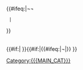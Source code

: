 <noinclude>{{pp-protected|reason=[[WP:PT]]用戶提出半保護請求，高使用率模板。|small=yes}}</noinclude><table class="tmbox tmbox-notice collapsible innercollapse wpb {{#ifeq:{{{small|}}}|yes|mbox-small}}" height="0">
<tr class="wpb-header">
{{#ifeq:{{{class|¬}}}{{{importance|¬}}}|¬¬
  |<td class=mbox-empty-cell></td><th style="width:100%; padding:0.3em;">
  |<td style="text-align:right; padding:0.3em 1em 0.3em 0.3em; width:50%; font-weight:bold;">
}} [[{{{PROJECT_LINK}}}|{{{PROJECT}}}专题]]{{#ifeq:{{{tf 1|}}}|yes|{{#if:{{{TF_1_NESTED|}}}|&nbsp;/ [[{{{TF_1_LINK}}}|{{{TF_1_NESTED}}}]]}}}}{{#ifeq:{{{tf 2|}}}|yes|{{#if:{{{TF_2_NESTED|}}}|&nbsp;/ [[{{{TF_2_LINK}}}|{{{TF_2_NESTED}}}]]}}}}{{#ifeq:{{{tf 3|}}}|yes|{{#if:{{{TF_3_NESTED|}}}|&nbsp;/ [[{{{TF_3_LINK}}}|{{{TF_3_NESTED}}}]]}}}}{{#ifeq:{{{tf 4|}}}|yes|{{#if:{{{TF_4_NESTED|}}}|&nbsp;/ [[{{{TF_4_LINK}}}|{{{TF_4_NESTED}}}]]}}}}{{#ifeq:{{{tf 5|}}}|yes|{{#if:{{{TF_5_NESTED|}}}|&nbsp;/ [[{{{TF_5_LINK}}}|{{{TF_5_NESTED}}}]]}}}}{{{HOOK_NESTED|}}}
{{#ifeq:{{{class|¬}}}{{{importance|¬}}}|¬¬
  |</th>
  |</td><th style="text-align:left; width:50%; padding:0.3em 0.3em 0.3em 0;">{{#switch:{{{class|}}}
    ||¬       = {{#switch:{{WPBannerMeta/importance|{{{importance|}}}|{{{class|}}}}}
      ||¬|NA|Unknown = <span style="display:none; speak:none;">&nbsp;<!--TO FIX IE--></span>
      |#default      =（获评{{WPBannerMeta/importance|{{{importance|}}}|{{{class|}}}}}{{{IMPN}}}）
    }}
    |#default =（获评{{WPBannerMeta/qualityscale/mask|{{{class|}}} }}級{{#switch:{{WPBannerMeta/importance|{{{importance|}}}|{{{class|}}}}}
      ||¬|NA|Unknown = ）
      |#default      = 、{{WPBannerMeta/importance|{{{importance|}}}|{{{class|}}}}}{{{IMPN}}}）
    }}
  }}</th>
}}
<td class="mbox-empty-cell"><span class="metadata" style="display:none; speak:none;"><span class="wpb-project">{{{PROJECT}}}</span><span class="wpb-project_link">{{{PROJECT_LINK}}}</span><span class="wpb-banner_name">{{{BANNER_NAME}}}</span><span class="wpb-assessment_cat">{{{ASSESSMENT_CAT}}}</span></span></td>
</tr>
<tr>
<td class="mbox-text" style="padding:3px 0 3px 5px;" colspan="2">
<table style="background:transparent; border:none; padding:0; width:100%;" cellspacing="0">
<tr>
{{#if:{{{IMAGE_LEFT|}}}|<td class="mbox-image" style="padding:2px 0;">[[File:{{{IMAGE_LEFT}}}|{{{IMAGE_LEFT_SIZE|}}}]]</td>|<td class=mbox-empty-cell></td> }}
<td class="mbox-text">{{#if:{{{PORTAL|}}}|{{#ifeq:{{{small|}}}|yes||{{portal|{{{PORTAL}}}|image1={{{PORTAL_IMG}}}}}}}}}{{navbar|{{{BANNER_NAME}}}|mini=1|style=float:right; clear:right; margin:-1em 0.1em; display:none;}}{{#if:{{{MAIN_TEXT|}}}|{{{MAIN_TEXT}}}|本{{pagetype|{{{class|}}}}}属于'''[[{{{PROJECT_LINK|}}}|{{{PROJECT}}}专题]]'''范畴，该专题旨在改善[[中文维基百科]]{{#if:{{{MAIN_ARTICLE|}}}|{{#ifexist:{{{MAIN_ARTICLE}}}|[[{{{MAIN_ARTICLE}}}]]|{{{MAIN_ARTICLE}}}}}|{{#ifexist:{{{PROJECT}}}|[[{{{PROJECT}}}]]|{{{PROJECT}}} }}}}类内容。{{#if:{{{small|}}}||如果您有意参与，请浏览专题主页、参与'''[[{{TALKPAGENAME:{{{PROJECT_LINK}}}}}|讨论]]'''，并完成相应的开放性任务。}}}}</td>
{{#if:{{{IMAGE_RIGHT|}}}|<td class="mbox-imageright" style="padding:2px 4px 2px 0">[[File:{{{IMAGE_RIGHT}}}|{{{IMAGE_RIGHT_SIZE|}}}]]</td>|<td class=mbox-empty-cell></td> }}
</tr>{{#ifeq:{{{class|¬}}}|¬||{{WPBannerMeta/qualityscale
  |small={{{small|}}}
  |class={{{class|}}}
  |trad={{{category_trad|}}}
  |SHOW=yes
  |ASSESSMENT_CAT={{{ASSESSMENT_CAT|}}}
  |ASSESSMENT_LINK={{{ASSESSMENT_LINK|}}}
  |category={{{category|¬}}}
}}}}{{{HOOK_ASSESS|}}}{{#if:{{{B_CHECKLIST|}}}|{{WPBannerMeta/bchecklist
  |BANNER_NAME={{{BANNER_NAME}}}
  |class={{{class|}}}
  |b1={{lc:{{{b1|}}}}}
  |b2={{lc:{{{b2|}}}}}
  |b3={{lc:{{{b3|}}}}}
  |b4={{lc:{{{b4|}}}}}
  |b5={{lc:{{{b5|}}}}}
  |b6={{lc:{{{b6|}}}}}
  |ASSESSMENT_LINK={{{ASSESSMENT_LINK|}}}
}}}}{{#ifeq:{{{importance|¬}}}|¬||{{WPBannerMeta/importancescale
  |small={{{small|}}}
  |importance={{WPBannerMeta/importance|{{{importance|}}}|{{{class|}}}}}
  |class={{{class|}}}
  |trad={{{category_trad|}}}
  |IMPN={{{IMPN}}}
  |SHOW=yes
  |ASSESSMENT_CAT={{{ASSESSMENT_CAT|}}}
  |ASSESSMENT_LINK={{{ASSESSMENT_LINK|}}}
  |category={{{category|¬}}}
}}}}{{{HOOK_IMPORTANCE|}}}{{#ifeq:{{{tf 1}}}|yes|{{WPBannerMeta/taskforce
 |IMAGE={{{TF_1_IMAGE|}}}
 |SIZE={{{TF_1_SIZE|}}}
 |TEXT={{{TF_1_TEXT|}}}
 |PORTAL={{{TF_1_PORTAL|}}}
 |LINK={{{TF_1_LINK|}}}
 |NAME={{{TF_1_NAME|}}}
 |QUALITY={{{TF_1_QUALITY|}}}
  |class={{{class|}}}
  |trad={{{tf_1_category_trad|}}}
 |importance={{WPBannerMeta/importance|{{{tf 1 importance|}}}|{{{class|}}}|IMPORTANCE_SCALE={{{TF_1_IMPORTANCE_SCALE|}}}}}
  |IMPN={{{IMPN}}}
 |ASSESSMENT_CAT={{{TF_1_ASSESSMENT_CAT|}}}
 |MAIN_CAT={{{TF_1_MAIN_CAT|}}}
 |category={{{category|¬}}}
}}}}{{#ifeq:{{{tf 2}}}|yes|{{WPBannerMeta/taskforce
 |IMAGE={{{TF_2_IMAGE|}}}
 |SIZE={{{TF_2_SIZE|}}}
 |TEXT={{{TF_2_TEXT|}}}
 |PORTAL={{{TF_2_PORTAL|}}}
 |LINK={{{TF_2_LINK|}}}
 |NAME={{{TF_2_NAME|}}}
 |QUALITY={{{TF_2_QUALITY|}}}
  |class={{{class|}}}
  |trad={{{tf_2_category_trad|}}}
 |importance={{WPBannerMeta/importance|{{{tf 2 importance|}}}|{{{class|}}}|IMPORTANCE_SCALE={{{TF_2_IMPORTANCE_SCALE|}}}}}
  |IMPN={{{IMPN}}}
 |ASSESSMENT_CAT={{{TF_2_ASSESSMENT_CAT|}}}
 |MAIN_CAT={{{TF_2_MAIN_CAT|}}}
 |category={{{category|¬}}}
}}}}{{#ifeq:{{{tf 3}}}|yes|{{WPBannerMeta/taskforce
 |IMAGE={{{TF_3_IMAGE|}}}
 |SIZE={{{TF_3_SIZE|}}}
 |TEXT={{{TF_3_TEXT|}}}
 |PORTAL={{{TF_3_PORTAL|}}}
 |LINK={{{TF_3_LINK|}}}
 |NAME={{{TF_3_NAME|}}}
 |QUALITY={{{TF_3_QUALITY|}}}
  |class={{{class|}}}
  |trad={{{tf_3_category_trad|}}}
 |importance={{WPBannerMeta/importance|{{{tf 3 importance|}}}|{{{class|}}}|IMPORTANCE_SCALE={{{TF_3_IMPORTANCE_SCALE|}}}}}
  |IMPN={{{IMPN}}}
 |ASSESSMENT_CAT={{{TF_3_ASSESSMENT_CAT|}}}
 |MAIN_CAT={{{TF_3_MAIN_CAT|}}}
 |category={{{category|¬}}}
}}}}{{#ifeq:{{{tf 4}}}|yes|{{WPBannerMeta/taskforce
 |IMAGE={{{TF_4_IMAGE|}}}
 |SIZE={{{TF_4_SIZE|}}}
 |TEXT={{{TF_4_TEXT|}}}
 |PORTAL={{{TF_4_PORTAL|}}}
 |LINK={{{TF_4_LINK|}}}
 |NAME={{{TF_4_NAME|}}}
 |QUALITY={{{TF_4_QUALITY|}}}
  |class={{{class|}}}
  |trad={{{tf_4_category_trad|}}}
 |importance={{WPBannerMeta/importance|{{{tf 4 importance|}}}|{{{class|}}}|IMPORTANCE_SCALE={{{TF_4_IMPORTANCE_SCALE|}}}}}
  |IMPN={{{IMPN}}}
 |ASSESSMENT_CAT={{{TF_4_ASSESSMENT_CAT|}}}
 |MAIN_CAT={{{TF_4_MAIN_CAT|}}}
 |category={{{category|¬}}}
}}}}{{#ifeq:{{{tf 5}}}|yes|{{WPBannerMeta/taskforce
 |IMAGE={{{TF_5_IMAGE|}}}
 |SIZE={{{TF_5_SIZE|}}}
 |TEXT={{{TF_5_TEXT|}}}
 |PORTAL={{{TF_5_PORTAL|}}}
 |LINK={{{TF_5_LINK|}}}
 |NAME={{{TF_5_NAME|}}}
 |QUALITY={{{TF_5_QUALITY|}}}
  |class={{{class|}}}
  |trad={{{tf_5_category_trad|}}}
 |importance={{WPBannerMeta/importance|{{{tf 5 importance|}}}|{{{class|}}}|IMPORTANCE_SCALE={{{TF_5_IMPORTANCE_SCALE|}}}}}
  |IMPN={{{IMPN}}}
 |ASSESSMENT_CAT={{{TF_5_ASSESSMENT_CAT|}}}
 |MAIN_CAT={{{TF_5_MAIN_CAT|}}}
 |category={{{category|¬}}}
}}}}{{#ifeq:{{{tf 6}}}|yes|{{WPBannerMeta/taskforce
 |IMAGE={{{TF_6_IMAGE|}}}
 |SIZE={{{TF_6_SIZE|}}}
 |TEXT={{{TF_6_TEXT|}}}
 |PORTAL={{{TF_6_PORTAL|}}}
 |LINK={{{TF_6_LINK|}}}
 |NAME={{{TF_6_NAME|}}}
 |QUALITY={{{TF_6_QUALITY|}}}
  |class={{{class|}}}
  |trad={{{tf_6_category_trad|}}}
 |importance={{WPBannerMeta/importance|{{{tf 6 importance|}}}|{{{class|}}}|IMPORTANCE_SCALE={{{TF_6_IMPORTANCE_SCALE|}}}}}
  |IMPN={{{IMPN}}}
 |ASSESSMENT_CAT={{{TF_6_ASSESSMENT_CAT|}}}
 |MAIN_CAT={{{TF_6_MAIN_CAT|}}}
 |category={{{category|¬}}}
}}}}{{#ifeq:{{{tf 7}}}|yes|{{WPBannerMeta/taskforce
 |IMAGE={{{TF_7_IMAGE|}}}
 |SIZE={{{TF_7_SIZE|}}}
 |TEXT={{{TF_7_TEXT|}}}
 |PORTAL={{{TF_7_PORTAL|}}}
 |LINK={{{TF_7_LINK|}}}
 |NAME={{{TF_7_NAME|}}}
 |QUALITY={{{TF_7_QUALITY|}}}
  |class={{{class|}}}
  |trad={{{tf_7_category_trad|}}}
 |importance={{WPBannerMeta/importance|{{{tf 7 importance|}}}|{{{class|}}}|IMPORTANCE_SCALE={{{TF_7_IMPORTANCE_SCALE|}}}}}
  |IMPN={{{IMPN}}}
 |ASSESSMENT_CAT={{{TF_7_ASSESSMENT_CAT|}}}
 |MAIN_CAT={{{TF_7_MAIN_CAT|}}}
 |category={{{category|¬}}}
}}}}{{#ifeq:{{{tf 8}}}|yes|{{WPBannerMeta/taskforce
 |IMAGE={{{TF_8_IMAGE|}}}
 |SIZE={{{TF_8_SIZE|}}}
 |TEXT={{{TF_8_TEXT|}}}
 |PORTAL={{{TF_8_PORTAL|}}}
 |LINK={{{TF_8_LINK|}}}
 |NAME={{{TF_8_NAME|}}}
 |QUALITY={{{TF_8_QUALITY|}}}
  |class={{{class|}}}
  |trad={{{tf_8_category_trad|}}}
 |importance={{WPBannerMeta/importance|{{{tf 8 importance|}}}|{{{class|}}}|IMPORTANCE_SCALE={{{TF_8_IMPORTANCE_SCALE|}}}}}
  |IMPN={{{IMPN}}}
 |ASSESSMENT_CAT={{{TF_8_ASSESSMENT_CAT|}}}
 |MAIN_CAT={{{TF_8_MAIN_CAT|}}}
 |category={{{category|¬}}}
}}}}{{{HOOK_TF|}}}{{WPBannerMeta/collapsed
 |COLLAPSE={{#ifexpr:{{#ifeq:{{{auto}}}|yes|{{#ifeq:{{{class|}}}|小作品|1|0}}|0}}+
{{#ifeq:{{{attention}}}|yes|1|0}}+
{{#ifeq:{{{infobox}}}|yes|1|0}}+
{{#ifeq:{{{note 1}}}|yes|{{#if:{{{N_1_TEXT|}}}|1|0}}|0}}+
{{#ifeq:{{{note 2}}}|yes|{{#if:{{{N_2_TEXT|}}}|1|0}}|0}}+
{{#ifeq:{{{note 3}}}|yes|{{#if:{{{N_3_TEXT|}}}|1|0}}|0}}+
{{#ifeq:{{{note 4}}}|yes|{{#if:{{{N_4_TEXT|}}}|1|0}}|0}}+
{{#ifeq:{{{note 5}}}|yes|{{#if:{{{N_5_TEXT|}}}|1|0}}|0}}+
{{#ifeq:{{{note 6}}}|yes|{{#if:{{{N_6_TEXT|}}}|1|0}}|0}}+
{{#ifeq:{{{note 7}}}|yes|{{#if:{{{N_7_TEXT|}}}|1|0}}|0}}+
{{#ifeq:{{{note 8}}}|yes|{{#if:{{{N_8_TEXT|}}}|1|0}}|0}}+
{{#ifeq:{{{note 9}}}|yes|{{#if:{{{N_9_TEXT|}}}|1|0}}|0}}+
{{#ifeq:{{{note 10}}}|yes|{{#if:{{{N_10_TEXT|}}}|1|0}}|0}}+
{{{HOOK_COLLAPSED|0}}}>{{{COLLAPSED|}}}+0|1|0}}
 |CONTENT={{#switch: {{{auto}}}|yes|length|inherit|stub = {{WPBannerMeta/note
   |IMAGE=Robot icôn.svg
   |SIZE=30px
   |TEXT=本条目{{#switch:{{{auto}}}
   |length   = 依照长度
   |inherit  = 因在一个或多个专题中被评为同一等级
   |yes|stub = 因标记[[Wikipedia:小作品|小作品模板]]
  }}，已由[[Wikipedia:机器人|机器人]][[WP:AUTOASSESS|自动评级]]。请确认评级正确无误后移除{{para|auto}}参数。
   |CAT={{{AUTO_ASSESS_CAT|}}}
   |category={{{category|¬}}}
  }}
 }}{{#ifeq:{{{attention}}}|yes|
{{WPBannerMeta/note|IMAGE=Diamond-caution.svg|SIZE=20px|TEXT=根据标记，本{{pagetype|{{{class|}}}}}需要您的关注。|CAT={{{ATTENTION_CAT|}}}|category={{{category|¬}}} }}
}}{{#ifeq:{{{infobox}}}|yes|
{{WPBannerMeta/note|IMAGE=Gnome-mime-text-x-credits.svg||SIZE=20px|TEXT=根据标记，本条目需要[[Wikipedia:信息框模板|-{zh-cn:信息;zh-tw:資訊;}-框模板]]。|CAT={{{INFOBOX_CAT}}}|category={{{category|¬}}} }}
}}{{#ifeq:{{{note 1}}}|yes|
{{WPBannerMeta/note|FORMAT={{{N_1_FORMAT|}}}|IMAGE={{{N_1_IMAGE|}}}|SIZE={{{N_1_SIZE|}}}|TEXT={{{N_1_TEXT|}}}|CAT={{{N_1_CAT|}}}|category={{{category|¬}}} }}
}}{{#ifeq:{{{note 2}}}|yes|
{{WPBannerMeta/note|FORMAT={{{N_2_FORMAT|}}}|IMAGE={{{N_2_IMAGE|}}}|SIZE={{{N_2_SIZE|}}}|TEXT={{{N_2_TEXT|}}}|CAT={{{N_2_CAT|}}}|category={{{category|¬}}} }}
}}{{#ifeq:{{{note 3}}}|yes|
{{WPBannerMeta/note|FORMAT={{{N_3_FORMAT|}}}|IMAGE={{{N_3_IMAGE|}}}|SIZE={{{N_3_SIZE|}}}|TEXT={{{N_3_TEXT|}}}|CAT={{{N_3_CAT|}}}|category={{{category|¬}}} }}
}}{{#ifeq:{{{note 4}}}|yes|
{{WPBannerMeta/note|FORMAT={{{N_4_FORMAT|}}}|IMAGE={{{N_4_IMAGE|}}}|SIZE={{{N_4_SIZE|}}}|TEXT={{{N_4_TEXT|}}}|CAT={{{N_4_CAT|}}}|category={{{category|¬}}} }}
}}{{#ifeq:{{{note 5}}}|yes|
{{WPBannerMeta/note|FORMAT={{{N_5_FORMAT|}}}|IMAGE={{{N_5_IMAGE|}}}|SIZE={{{N_5_SIZE|}}}|TEXT={{{N_5_TEXT|}}}|CAT={{{N_5_CAT|}}}|category={{{category|¬}}} }}
}}{{#ifeq:{{{note 6}}}|yes|
{{WPBannerMeta/note|FORMAT={{{N_6_FORMAT|}}}|IMAGE={{{N_6_IMAGE|}}}|SIZE={{{N_6_SIZE|}}}|TEXT={{{N_6_TEXT|}}}|CAT={{{N_6_CAT|}}}|category={{{category|¬}}} }}
}}{{#ifeq:{{{note 7}}}|yes|
{{WPBannerMeta/note|FORMAT={{{N_7_FORMAT|}}}|IMAGE={{{N_7_IMAGE|}}}|SIZE={{{N_7_SIZE|}}}|TEXT={{{N_7_TEXT|}}}|CAT={{{N_7_CAT|}}}|category={{{category|¬}}} }}
}}{{#ifeq:{{{note 8}}}|yes|
{{WPBannerMeta/note|FORMAT={{{N_8_FORMAT|}}}|IMAGE={{{N_8_IMAGE|}}}|SIZE={{{N_8_SIZE|}}}|TEXT={{{N_8_TEXT|}}}|CAT={{{N_8_CAT|}}}|category={{{category|¬}}} }}
}}{{#ifeq:{{{note 9}}}|yes|
{{WPBannerMeta/note|FORMAT={{{N_9_FORMAT|}}}|IMAGE={{{N_9_IMAGE|}}}|SIZE={{{N_9_SIZE|}}}|TEXT={{{N_9_TEXT|}}}|CAT={{{N_9_CAT|}}}|category={{{category|¬}}} }}
}}{{#ifeq:{{{note 10}}}|yes|
{{WPBannerMeta/note|FORMAT={{{N_10_FORMAT|}}}|IMAGE={{{N_10_IMAGE|}}}|SIZE={{{N_10_SIZE|}}}|TEXT={{{N_10_TEXT|}}}|CAT={{{N_10_CAT|}}}|category={{{category|¬}}} }}
}}{{{HOOK_NOTE|}}}
|COLLAPSED_HEAD={{{COLLAPSED_HEAD}}}
|IMAGE_LEFT_SIZE={{{IMAGE_LEFT_SIZE}}}
}}{{#if:{{{COMMENTS|}}}|
{{WPBannerMeta/comments|PROJECT={{{PROJECT}}}|CAT={{{COMMENTS_CAT|}}}|FORCE={{{COMMENTS_FORCE|}}}|class={{{class|}}}|BANNER_NAME={{{BANNER_NAME}}}|category={{{category|¬}}} }}
}}{{{HOOK_BOTTOM|}}}{{#if:{{{BOTTOM_TEXT|}}}|
<tr><td colspan="3">{{{BOTTOM_TEXT}}}</td></tr>
}}
</table></td>
<td class="mbox-empty-cell"></td>
</tr></table>{{#if:{{{listas|}}}|{{DEFAULTSORT:{{{listas}}}}}
}}{{#if:{{{MAIN_CAT|}}}|{{#ifeq:{{{category|¬}}}|¬|[[Category:{{{MAIN_CAT}}}]]}}
}}<noinclude>
</noinclude>